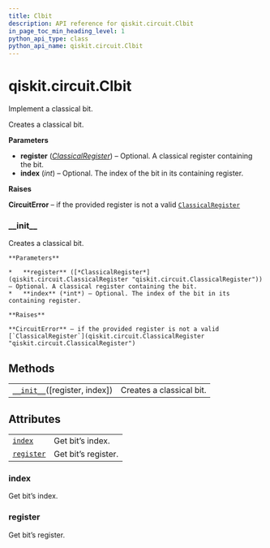 ```yaml
---
title: Clbit
description: API reference for qiskit.circuit.Clbit
in_page_toc_min_heading_level: 1
python_api_type: class
python_api_name: qiskit.circuit.Clbit
---
```


# qiskit.circuit.Clbit

<Class id="qiskit.circuit.Clbit" isDedicatedPage={true} github="https://github.com/qiskit/qiskit/tree/stable/0.17/qiskit/circuit/classicalregister.py" signature="Clbit(register=None, index=None)" modifiers="class">
  Implement a classical bit.

  Creates a classical bit.

  **Parameters**

  *   **register** ([*ClassicalRegister*](qiskit.circuit.ClassicalRegister "qiskit.circuit.ClassicalRegister")) – Optional. A classical register containing the bit.
  *   **index** (*int*) – Optional. The index of the bit in its containing register.

  **Raises**

  **CircuitError** – if the provided register is not a valid [`ClassicalRegister`](qiskit.circuit.ClassicalRegister "qiskit.circuit.ClassicalRegister")

  ### \_\_init\_\_

  <Function id="qiskit.circuit.Clbit.__init__" signature="__init__(register=None, index=None)">
    Creates a classical bit.

    **Parameters**

    *   **register** ([*ClassicalRegister*](qiskit.circuit.ClassicalRegister "qiskit.circuit.ClassicalRegister")) – Optional. A classical register containing the bit.
    *   **index** (*int*) – Optional. The index of the bit in its containing register.

    **Raises**

    **CircuitError** – if the provided register is not a valid [`ClassicalRegister`](qiskit.circuit.ClassicalRegister "qiskit.circuit.ClassicalRegister")
  </Function>

  ## Methods

  |                                                                                                  |                          |
  | ------------------------------------------------------------------------------------------------ | ------------------------ |
  | [`__init__`](#qiskit.circuit.Clbit.__init__ "qiskit.circuit.Clbit.__init__")(\[register, index]) | Creates a classical bit. |

  ## Attributes

  |                                                                              |                     |
  | ---------------------------------------------------------------------------- | ------------------- |
  | [`index`](#qiskit.circuit.Clbit.index "qiskit.circuit.Clbit.index")          | Get bit’s index.    |
  | [`register`](#qiskit.circuit.Clbit.register "qiskit.circuit.Clbit.register") | Get bit’s register. |

  ### index

  <Function id="qiskit.circuit.Clbit.index" signature="index" modifiers="property">
    Get bit’s index.
  </Function>

  ### register

  <Function id="qiskit.circuit.Clbit.register" signature="register" modifiers="property">
    Get bit’s register.
  </Function>
</Class>

